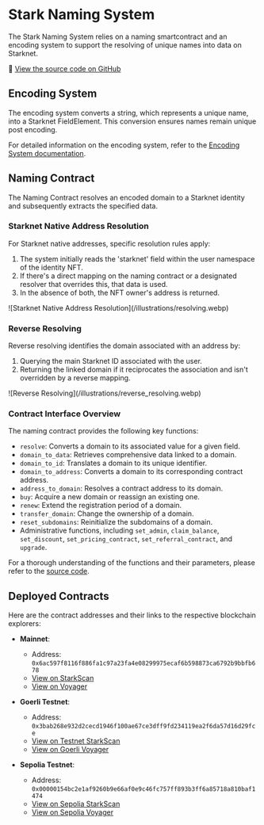 
# Stark Naming System

The Stark Naming System relies on a naming smartcontract and an encoding system to support the resolving of unique names into data on Starknet.

🔗 [View the source code on GitHub](https://github.com/starknet-id/naming)

## Encoding System

The encoding system converts a string, which represents a unique name, into a Starknet FieldElement. This conversion ensures names remain unique post encoding.

For detailed information on the encoding system, refer to the [Encoding System documentation](/architecture/naming/encoding.mdx).

## Naming Contract

The Naming Contract resolves an encoded domain to a Starknet identity and subsequently extracts the specified data.

### Starknet Native Address Resolution

For Starknet native addresses, specific resolution rules apply:

1. The system initially reads the 'starknet' field within the user namespace of the identity NFT.
2. If there's a direct mapping on the naming contract or a designated resolver that overrides this, that data is used.
3. In the absence of both, the NFT owner's address is returned.

<Bleed>
![Starknet Native Address Resolution](/illustrations/resolving.webp)
</Bleed>

### Reverse Resolving

Reverse resolving identifies the domain associated with an address by:

1. Querying the main Starknet ID associated with the user.
2. Returning the linked domain if it reciprocates the association and isn't overridden by a reverse mapping.

<Bleed>
![Reverse Resolving](/illustrations/reverse_resolving.webp)
</Bleed>

### Contract Interface Overview

The naming contract provides the following key functions:

- `resolve`: Converts a domain to its associated value for a given field.
- `domain_to_data`: Retrieves comprehensive data linked to a domain.
- `domain_to_id`: Translates a domain to its unique identifier.
- `domain_to_address`: Converts a domain to its corresponding contract address.
- `address_to_domain`: Resolves a contract address to its domain.
- `buy`: Acquire a new domain or reassign an existing one.
- `renew`: Extend the registration period of a domain.
- `transfer_domain`: Change the ownership of a domain.
- `reset_subdomains`: Reinitialize the subdomains of a domain.
- Administrative functions, including `set_admin`, `claim_balance`, `set_discount`, `set_pricing_contract`, `set_referral_contract`, and `upgrade`.

For a thorough understanding of the functions and their parameters, please refer to the [source code](https://github.com/starknet-id/naming).

## Deployed Contracts

Here are the contract addresses and their links to the respective blockchain explorers:

- **Mainnet**:
  
  - Address: `0x6ac597f8116f886fa1c97a23fa4e08299975ecaf6b598873ca6792b9bbfb678`
  - [View on StarkScan](https://starkscan.co/nft-contract/0x6ac597f8116f886fa1c97a23fa4e08299975ecaf6b598873ca6792b9bbfb678)
  - [View on Voyager](https://voyager.online/contract/0x6ac597f8116f886fa1c97a23fa4e08299975ecaf6b598873ca6792b9bbfb678)

- **Goerli Testnet**:
  
  - Address: `0x3bab268e932d2cecd1946f100ae67ce3dff9fd234119ea2f6da57d16d29fce`
  - [View on Testnet StarkScan](https://testnet.starkscan.co/nft-contract/0x3bab268e932d2cecd1946f100ae67ce3dff9fd234119ea2f6da57d16d29fce)
  - [View on Goerli Voyager](https://goerli.voyager.online/contract/0x3bab268e932d2cecd1946f100ae67ce3dff9fd234119ea2f6da57d16d29fce)

- **Sepolia Testnet**:
  
  - Address: `0x00000154bc2e1af9260b9e66af0e9c46fc757ff893b3ff6a85718a810baf1474`
  - [View on Sepolia StarkScan](https://sepolia.starkscan.co/contract/0x00000154bc2e1af9260b9e66af0e9c46fc757ff893b3ff6a85718a810baf1474)
  - [View on Sepolia Voyager](https://sepolia.voyager.online/contract/0x00000154bc2e1af9260b9e66af0e9c46fc757ff893b3ff6a85718a810baf1474)
